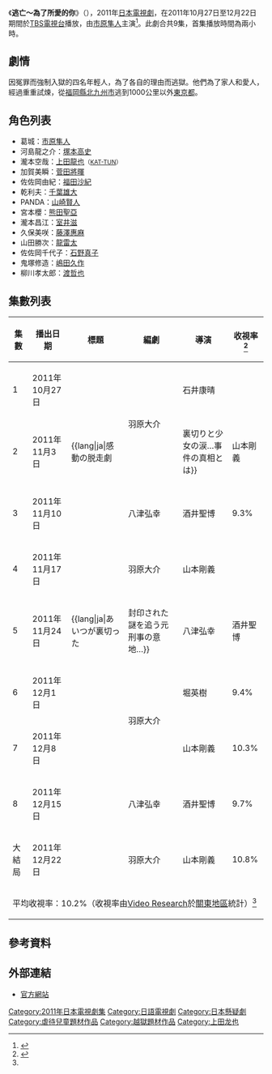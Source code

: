 {{noteTA
|G1=JP Show
}}
{{電視節目資訊框
| 名稱       = 逃亡～為了所愛的你
| 原名       = {{lang|ja|ランナウェイ〜愛する君のために}}
| 類型       = [[日本電視劇|日本電視劇]]
| 編劇       = [[羽原大介|羽原大介]]、[[八津弘幸|八津弘幸]]
| 導演       = [[石井康晴|石井康晴]]、[[山本剛義|山本剛義]]、<br />[[酒井聖博|酒井聖博]]、[[堀英樹|堀英樹]]
| 演出       = [[市原隼人|市原隼人]]<br />[[塚本高史|塚本高史]]<br />[[上田龍也|上田龍也]]<br />[[菅田將暉|菅田將暉]] 等
| 字幕       = 
| 主題曲     = [[生物股長|生物股長]]《[[向前走_(單曲)|向前走]]》
| 國家       = {{JPN}}
| 集數       = 9集
| 每集列表   = 
| 執行製片   = 
| 製片人     = [[加藤章一|加藤章一]]、[[浅野敦也|浅野敦也]]
| 監製       = 
| 副製片人   = 
| 共同製片人 = 
| 年份       = 2011年
| 外景       = [[日本|日本]]
| 每集長     = 54分鐘
| 频道       = [[TBS電視台|TBS電視台]]
| 电视网     = 
| 电视台     = 
| 首播国家   = {{JPN}}
| 制作公司   = 
| 視訊制式   = 
| 音訊制式   = [[立體聲|立體聲]]
| 首播國家   = [[日本|日本]]
| 首播地區   = 
| 製作公司   =
| 影視公司   =
| 開始       = 2011年10月27日
| 結束       = 12月22日<br/>（[[TBS週四9時連續劇|星期四 21:00 - 21:54]]）
| 晚於       = 
| 早於       = 
| 相關劇集   = 
| 中國大陸名稱 = 
| 台灣名稱   = 
| 港澳名稱   = 
| 馬新名稱   = 
| 官方網站   = http://www.tbs.co.jp/runaway2011/
| imdb_id   = 2003874
| tv_com_id = 
}}
《'''逃亡～為了所愛的你'''》（{{lang-ja|ランナウェイ〜愛する君のために}}），2011年[[日本電視劇|日本電視劇]]，在2011年10月27日至12月22日期間於[[TBS電視台|TBS電視台]]播放，由[[市原隼人|市原隼人]]主演<ref>{{cite web|url=http://www.oricon.co.jp/news/movie/2001915/full/ |language=ja |title=<span lang="ja">KAT-TUN上田＆菅田将暉、髪バッサリ坊主頭に！　市原主演ドラマに出演決定</span> |publisher=[[Oricon|Oricon]] |date=2011-09-18 |accessdate=2013-08-01}}</ref>。此劇合共9集，首集播放時間為兩小時。

== 劇情 ==
因冤罪而強制入獄的四名年輕人，為了各自的理由而逃獄。他們為了家人和愛人，經過重重試煉，從[[福岡縣|福岡縣]][[北九州市|北九州市]]逃到1000公里以外[[東京都|東京都]]。

== 角色列表 ==
* 葛城{{lang|ja|アタル}}：[[市原隼人|市原隼人]]
* 河島龍之介：[[塚本高史|塚本高史]]
* 瀧本空哉：[[上田龍也|上田龍也]]<small>（[[KAT-TUN|KAT-TUN]]）</small>
* 加賀美瞬：[[菅田將暉|菅田將暉]]
* 佐佐岡由紀：[[福田沙紀|福田沙紀]]
* 乾利夫：[[千葉雄大|千葉雄大]]
* PANDA：[[山崎賢人|山崎賢人]]
* 宮本櫻：[[熊田聖亞|熊田聖亞]]
* 瀧本昌江：[[室井滋|室井滋]]
* 久保美咲：[[藤澤惠麻|藤澤惠麻]]
* 山田勝次：[[龍雷太|龍雷太]]
* 佐佐岡千代子：[[石野真子|石野真子]]
* 鬼塚修造：[[嶋田久作|嶋田久作]]
* 柳川孝太郎：[[渡哲也|渡哲也]]

== 集數列表 ==
{| class="wikitable" style="text-align:center"
!集數!!播出日期!!標題!!編劇||導演!!收視率<ref name="sponichi">{{cite web |url=http://www.sponichi.co.jp/entertainment/yomimono/drama/2011/runaway/index.html |language=ja |title=<span lang="ja">ランナウェイ　～愛する君のために ― スポニチ Sponichi Annex 芸能</span> |publisher=[[體育日本|體育日本]] |date= |accessdate=2013-08-01 |deadurl=yes |archiveurl=https://web.archive.org/web/20111208021622/http://www.sponichi.co.jp/entertainment/yomimono/drama/2011/runaway/index.html |archivedate=2011-12-08 }}</ref>
|- 
|1||2011年10月27日||{{lang|ja|市原隼人×渡哲也! 泣けるNo.1脱獄ミステリー!<br />余命3ヶ月の娘のため…家族の絆のため九州→東京1000キロ}}||rowspan="2"|羽原大介||石井康晴||{{color|red|12.5%}}
|-
|2||2011年11月3日||{{lang|ja|感動の脱走劇!! 裏切りと少女の涙…事件の真相とは}}||山本剛義||10.9%
|-
|3||2011年11月10日||{{lang|ja|5000万を掘りおこせ! 大阪オカンの涙と真犯人の影}}||八津弘幸||酒井聖博||9.3%
|-
|4||2011年11月17日||{{lang|ja|涙の逃亡京都祇園から琵琶湖へ純愛に隠された罠!}}||羽原大介||山本剛義||{{color|blue|7.6%}}
|-
|5||2011年11月24日||{{lang|ja|あいつが裏切った!! 封印された謎を追う元刑事の意地…}}||八津弘幸||酒井聖博||9.4%
|-
|6||2011年12月1日||{{lang|ja|遂に衝撃の逮捕!? 炎の復讐に隠された悲しい家族の絆…}}||rowspan="2"|羽原大介||堀英樹||9.4%
|-
|7||2011年12月8日||{{lang|ja|ついに東京へ! 涙の再会の裏に意外すぎる犯人の正体…}}||山本剛義||10.3%
|-
|8||2011年12月15日||{{lang|ja|彼らは無実だ! 涙の記者会見と仲間の壮絶な最期…}}||八津弘幸||酒井聖博||9.7%
|-
|大結局||2011年12月22日||{{lang|ja|真犯人は誰だ? 全ての謎が解ける! 涙の逃亡の結末…}}||羽原大介||山本剛義||10.8%
|-
!colspan="6"|平均收視率：10.2%（收視率由[[Video_Research|Video Research]]於[[關東地方|關東地區]]統計）<ref name="sponichi" />
|}

== 參考資料 ==
{{Reflist}}

== 外部連結 ==
* [http://www.tbs.co.jp/runaway2011/ 官方網站]{{ja icon}}

{{週四連續劇9}}

{{DEFAULTSORT:Runaway: Aisuru Kimi no Tame ni}}
[[Category:2011年日本電視劇集|Category:2011年日本電視劇集]]
[[Category:日語電視劇|Category:日語電視劇]]
[[Category:日本懸疑劇|Category:日本懸疑劇]]
[[Category:虐待兒童題材作品|Category:虐待兒童題材作品]]
[[Category:越獄題材作品|Category:越獄題材作品]]
[[Category:上田龙也|Category:上田龙也]]